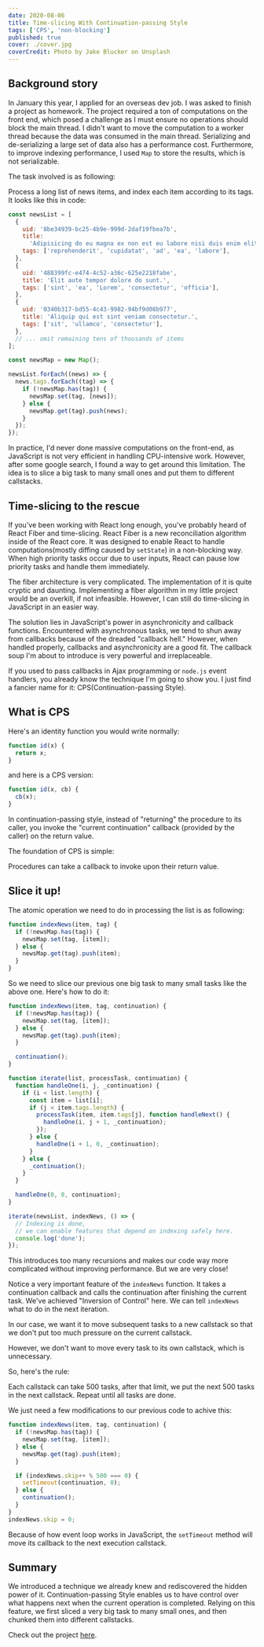 ```yaml
---
date: 2020-08-06
title: Time-slicing With Continuation-passing Style
tags: ['CPS', 'non-blocking']
published: true
cover: ./cover.jpg
coverCredit: Photo by Jake Blucker on Unsplash
---
```


## Background story

In January this year, I applied for an overseas dev job. I was asked to finish a project as homework. The project required a ton of computations on the front end, which posed a challenge as I must ensure no operations should block the main thread. I didn't want to move the computation to a worker thread because the data was consumed in the main thread. Serializing and de-serializing a large set of data also has a performance cost. Furthermore, to improve indexing performance, I used `Map` to store the results, which is not serializable.

The task involved is as following:

Process a long list of news items, and index each item according to its tags. It looks like this in code:

```javascript
const newsList = [
  {
    uid: '8be34939-bc25-4b9e-999d-2daf19fbea7b',
    title:
      'Adipisicing do eu magna ex non est eu labore nisi duis enim elit.',
    tags: ['reprehenderit', 'cupidatat', 'ad', 'ea', 'labore'],
  },
  {
    uid: '488399fc-e474-4c52-a36c-625e2218fabe',
    title: 'Elit aute tempor dolore do sunt.',
    tags: ['sint', 'ea', 'Lorem', 'consectetur', 'officia'],
  },
  {
    uid: '0340b317-bd55-4c43-9982-94bf9d08b977',
    title: 'Aliquip qui est sint veniam consectetur.',
    tags: ['sit', 'ullamco', 'consectetur'],
  },
  // ... omit remaining tens of thousands of items
];

const newsMap = new Map();

newsList.forEach((news) => {
  news.tags.forEach((tag) => {
    if (!newsMap.has(tag)) {
      newsMap.set(tag, [news]);
    } else {
      newsMap.get(tag).push(news);
    }
  });
});
```

In practice, I'd never done massive computations on the front-end, as JavaScript is not very efficient in handling CPU-intensive work. However, after some google search, I found a way to get around this limitation. The idea is to slice a big task to many small ones and put them to different callstacks.

## Time-slicing to the rescue

If you've been working with React long enough, you've probably heard of React Fiber and time-slicing. React Fiber is a new reconciliation algorithm inside of the React core. It was designed to enable React to handle computations(mostly diffing caused by `setState`) in a non-blocking way. When high priority tasks occur due to user inputs, React can pause low priority tasks and handle them immediately.

The fiber architecture is very complicated. The implementation of it is quite cryptic and daunting. Implementing a fiber algorithm in my little project would be an overkill, if not infeasible. However, I can still do time-slicing in JavaScript in an easier way.

The solution lies in JavaScript's power in asynchronicity and callback functions. Encountered with asynchronous tasks, we tend to shun away from callbacks because of the dreaded "callback hell." However, when handled properly, callbacks and asynchronicity are a good fit. The callback soup I'm about to introduce is very powerful and irreplaceable.

If you used to pass callbacks in Ajax programming or `node.js` event handlers, you already know the technique I'm going to show you. I just find a fancier name for it: CPS(Continuation-passing Style).

## What is CPS

Here's an identity function you would write normally:

```javascript
function id(x) {
  return x;
}
```

and here is a CPS version:

```javascript
function id(x, cb) {
  cb(x);
}
```

In continuation-passing style, instead of "returning" the procedure to its caller, you invoke the "current continuation" callback (provided by the caller) on the return value.

The foundation of CPS is simple:

<Callout>
  Procedures can take a callback to invoke upon their return value.
</Callout>

## Slice it up!

The atomic operation we need to do in processing the list is as following:

```javascript
function indexNews(item, tag) {
  if (!newsMap.has(tag)) {
    newsMap.set(tag, [item]);
  } else {
    newsMap.get(tag).push(item);
  }
}
```

So we need to slice our previous one big task to many small tasks like the above one. Here's how to do it:

```javascript
function indexNews(item, tag, continuation) {
  if (!newsMap.has(tag)) {
    newsMap.set(tag, [item]);
  } else {
    newsMap.get(tag).push(item);
  }

  continuation();
}

function iterate(list, processTask, continuation) {
  function handleOne(i, j, _continuation) {
    if (i < list.length) {
      const item = list[i];
      if (j < item.tags.length) {
        processTask(item, item.tags[j], function handleNext() {
          handleOne(i, j + 1, _continuation);
        });
      } else {
        handleOne(i + 1, 0, _continuation);
      }
    } else {
      _continuation();
    }
  }

  handleOne(0, 0, continuation);
}

iterate(newsList, indexNews, () => {
  // Indexing is done,
  // we can enable features that depend on indexing safely here.
  console.log('done');
});
```

This introduces too many recursions and makes our code way more complicated without improving performance. But we are very close!

Notice a very important feature of the `indexNews` function. It takes a continuation callback and calls the continuation after finishing the current task. We've achieved "Inversion of Control" here. We can tell `indexNews` what to do in the next iteration.

In our case, we want it to move subsequent tasks to a new callstack so that we don't put too much pressure on the current callstack.

However, we don't want to move every task to its own callstack, which is unnecessary.

So, here's the rule:

Each callstack can take 500 tasks, after that limit, we put the next 500 tasks in the next callstack. Repeat until all tasks are done.

We just need a few modifications to our previous code to achive this:

```javascript
function indexNews(item, tag, continuation) {
  if (!newsMap.has(tag)) {
    newsMap.set(tag, [item]);
  } else {
    newsMap.get(tag).push(item);
  }

  if (indexNews.skip++ % 500 === 0) {
    setTimeout(continuation, 0);
  } else {
    continuation();
  }
}
indexNews.skip = 0;
```

Because of how event loop works in JavaScript, the `setTimeout` method will move its callback to the next execution callstack.

## Summary

We introduced a technique we already knew and rediscovered the hidden power of it. Continuation-passing Style enables us to have control over what happens next when the current operation is completed. Relying on this feature, we first sliced a very big task to many small ones, and then chunked them into different callstacks.

Check out the project [here](https://github.com/levibit/news-list).

